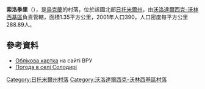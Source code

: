 {{coord|50|33|3|N|28|20|27|E|scale:30000|display=title}}

'''索洛季里'''（{{lang-uk|Солодирі}}），是[[烏克蘭|烏克蘭]]的村落，位於該國北部[[日托米爾州|日托米爾州]]，由[[沃洛達爾西克-沃林西基區|沃洛達爾西克-沃林西基區]]負責管轄，面積1.35平方公里，2001年人口390，人口密度每平方公里288.89人。

==參考資料==
* [http://w1.c1.rada.gov.ua/pls/z7503/A005?rdat1=18.04.2015&rf7571=8949 Облікова картка] на сайті ВРУ
* [https://ua.sinoptik.ua/погода-солодирі-303024935 Погода в селі Солодирі]

{{DEFAULTSORT:Солодирі}}
[[Category:日托米爾州村落|Category:日托米爾州村落]]
[[Category:沃洛達爾西克-沃林西基區村落|Category:沃洛達爾西克-沃林西基區村落]]


{{Zhytomyr-geo-stub}}